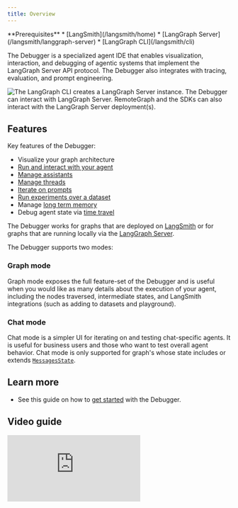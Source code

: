 ```yaml
---
title: Overview
---
```


<Info>
**Prerequisites**
* [LangSmith](/langsmith/home)
* [LangGraph Server](/langsmith/langgraph-server)
* [LangGraph CLI](/langsmith/cli)
</Info>

The Debugger is a specialized agent IDE that enables visualization, interaction, and debugging of agentic systems that implement the LangGraph Server API protocol. The Debugger also integrates with tracing, evaluation, and prompt engineering.

<Frame caption="LangSmith Components with agent/graph deployment">
  <img src="/langsmith/images/platform-outline.svg" alt="The LangGraph CLI creates a LangGraph Server instance. The Debugger can interact with LangGraph Server. RemoteGraph and the SDKs can also interact with the LangGraph Server deployment(s)." />
</Frame>

## Features

Key features of the Debugger:

* Visualize your graph architecture
* [Run and interact with your agent](/langsmith/use-debugger#run-application)
* [Manage assistants](/langsmith/use-debugger#manage-assistants)
* [Manage threads](/langsmith/use-debugger#manage-threads)
* [Iterate on prompts](/langsmith/observability-debugger)
* [Run experiments over a dataset](/langsmith/observability-debugger#run-experiments-over-a-dataset)
* Manage [long term memory](/oss/concepts/memory)
* Debug agent state via [time travel](/oss/langgraph/use-time-travel)

The Debugger works for graphs that are deployed on [LangSmith](/langsmith/deployment-quickstart) or for graphs that are running locally via the [LangGraph Server](/langsmith/local-server).

The Debugger supports two modes:

### Graph mode

Graph mode exposes the full feature-set of the Debugger and is useful when you would like as many details about the execution of your agent, including the nodes traversed, intermediate states, and LangSmith integrations (such as adding to datasets and playground).

### Chat mode

Chat mode is a simpler UI for iterating on and testing chat-specific agents. It is useful for business users and those who want to test overall agent behavior. Chat mode is only supported for graph's whose state includes or extends [`MessagesState`](/oss/langgraph/use-graph-api#messagesstate).

## Learn more

* See this guide on how to [get started](/langsmith/quick-start-debugger) with the Debugger.

## Video guide
<iframe
  className="w-full aspect-video rounded-xl"
  src="https://www.youtube.com/embed/Mi1gSlHwZLM?si=oWCeHQ640zPHoLwn"
  title="YouTube video player"
  frameBorder="0"
  allow="accelerometer; autoplay; clipboard-write; encrypted-media; gyroscope; picture-in-picture"
  allowFullScreen
></iframe>

